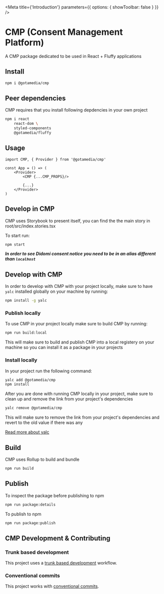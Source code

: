 
<Meta
    title={'Introduction'}
    parameters={{
        options: {
            showToolbar: false
        }
    }}
/>

# CMP (Consent Management Platform)
A CMP package dedicated to be used in React + Fluffy applications

## Install

```sh
npm i @gotamedia/cmp
```

## Peer dependencies
CMP requires that you install following depdencies in your own project
```sh
npm i react
    react-dom \
    styled-components
    @gotamedia/fluffy
```

## Usage
```tsx
import CMP, { Provider } from '@gotamedia/cmp'

const App = () => (
    <Provider>
        <CMP {...CMP_PROPS}/>

        {...}
    </Provider>
)
```

## Develop in CMP

CMP uses Storybook to present itself, you can find the the main story in root/src/index.stories.tsx

To start run:
```sh
npm start
```

***In order to see Didomi consent notice you need to be in an alias different than `localhost`***

## Develop with CMP

In order to develop with CMP with your project locally, make sure to have `yalc` installed globally on your machine by running:
```sh
npm install -g yalc
```

### Publish locally

To use CMP in your project locally make sure to build CMP by running:
```sh
npm run build:local
```

This will make sure to build and publish CMP into a local registery on your machine so you can install it as a package in your projects

### Install locally

In your project run the following command:
```sh
yalc add @gotamedia/cmp
npm install
```

After you are done with running CMP locally in your project, make sure to clean up and remove the link from your project's dependencies
```sh
yalc remove @gotamedia/cmp
```

This will make sure to remove the link from your project's dependencies and revert to the old value if there was any

[Read more about yalc](https://www.npmjs.com/package/yalc)

## Build

CMP uses Rollup to build and bundle
```sh
npm run build
```

## Publish

To inspect the package before publishing to npm
```sh
npm run package:details
```

To publish to npm
```sh
npm run package:publish
```

## CMP Development & Contributing

### Trunk based development
This project uses a [trunk based development](https://cloud.google.com/architecture/devops/devops-tech-trunk-based-development) workflow.

### Conventional commits
This project works with [conventional commits](https://www.conventionalcommits.org/en/v1.0.0/).
